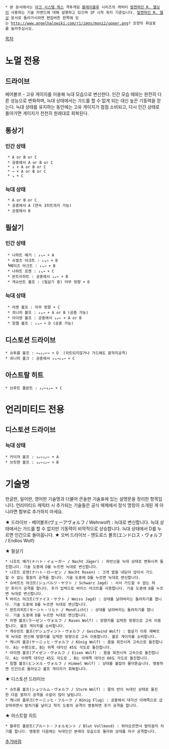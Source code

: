  * 본 문서에서는 [[아크 시스템 웍스]] 격투게임 [[블레이블루]] 시리즈의 캐릭터 [[발켄하인 R. 헬싱]]이 사용하는 기술 커맨드에 대해 설명하고 있으며 1P 시작 위치 기준입니다. [[발켄하인 R. 헬싱]] 문서로 돌아가시려면 편집버튼 왼쪽에 있는 http://www.angelhalowiki.com/r1/imgs/moni2/upper.png? 모양의 화살표를 눌러주십시오.

[[목차]]

= 노멀 전용 =
== 드라이브 ==
베어볼프 - 고유 게이지를 이용해 늑대 모습으로 변신한다. 인간 모습 때와는 완전히 다른 성능으로 변화하며, 늑대 상태에서는 가드를 할 수 없게 되는 대신 높은 기동력을 얻는다. 늑대 상태를 유지하는 동안에는 고유 게이지가 점점 소비되고, 다시 인간 상태로 돌아가면 게이지가 천천히 원래대로 회복된다. 

== 통상기 ==
=== 인간 상태 ===
  * A or B or C
  * 공중에서 A or B or C
  * ↓ + A or B or C 
  * → + A or B or C
  * ↘ + C
=== 늑대 상태 ===
  * A or B or C
  * 공중에서 A (연속 3히트까지 가능)
  * 공중에서 B

== 필살기 ==
=== 인간 상태 ===
  * 나하트 예거 : ↓↘→ + A
  * 슈발츠 야크트 : ↓↘→ + B
  ┗붸이즈 야크트 : ↓↘→ + B
  * 나하트 로젠 : ↓↘→ + C
  * 몬트리히트 : 공중에서 ↓↙← + B
  * 게슈빈트 볼프 : (필살기 중) 아무 방향 + D
=== 늑대 상태 ===
  * 라젠 볼프 : 아무 방향 + C
  * 쾨니히 볼프 : ↓↘→ + A or B (공중 가능)
  * 아이젠 볼프 : 공중에서 ↓↙← + A or B
  * 힘멜 볼프 : ↓↘→ + D (공중 가능)

== 디스토션 드라이브 ==
 * 슈투름 볼프 : →↘↓↙←→ + D  (히트되지않거나 가드해도 끝까지공격)
 * 쾨니히 풀크 : 공중에서 ↓↘→↓↘→ + C

== 아스트랄 히트 ==
 * 브루트 폴몬트 : ↓↙←↓↙← + C

= 언리미티드 전용 =
== 디스토션 드라이브 ==
=== 늑대 상태 ===
 * 카이져 볼프 : ↓↙←↓↙← + A
 * 브릿젠 볼프 : ↓↙←↓↙← + B

= 기술명 =
한글판, 일어판, 영어판 기술명과 더불어 콘솔판 기술표에 있는 설명문을 정리한 항목입니다. 언리미티드 캐릭터 시 추가되는 기술들은 공식 매체에서 정식 명칭이 소개된 게 아니라면 함부로 추가하지 마세요. 

★ 드라이브 - 베어볼프(ヴェーアヴォルフ / Wehrwolf) : 늑대로 변신합니다. 늑대 상태에서는 가드를 할 수 없지만 기동력이 비약적으로 상승합니다. 늑대 상태에서 D를 누르면 인간으로 돌아옵니다.
★ 오버 드라이브 - 엔도로스 볼프(エンドロス・ヴォルフ / Endlos Wolf)

★ 필살기
 * 나흐트 예거(ナハト・イェーガー / Nacht Jäger) : 하반신을 늑대 상태로 변화시켜 돌진합니다. 기술 도중에 D를 누르면 늑대로 변신합니다.
 * 나흐트 로젠(ナハト・ローゼン / Nacht Rosen) : 크게 발을 내딛어 앉아서 가드할 수 없는 팔꿈치 공격을 합니다. 기술 도중에 D를 누르면 늑대로 변신합니다.
 * 슈바르츠 야크트(シュバルツ・ヤクト / Schwarz Jagd) : 서서 가드할 수 없는 하단 후리기 공격을 합니다. 추가 입력으로 바이스 야크트를 사용합니다. 기술 도중에 D를 누르면 늑대로 변신합니다.
 ┗ 바이스 야크트(ヴァイス・ヤクト / Weiss Jagd) : 상대를 날려버리는 돌려차기를 합니다. 기술 도중에 D를 누르면 늑대로 변신합니다.
 * 몬트리히트(モーント・リヒト / Mondlicht) : 상대를 날려버리는 돌려차기를 합니다. 기술 도중에 D를 누르면 늑대로 변신합니다.
 * 라젠 볼프(ラーゼン・ヴォルフ / Rasen Wolf) : 방향키를 입력한 방향으로 고속 이동합니다. 볼프 게이지를 소비합니다.
 * 게슈빈트 볼프(ゲシュヴィント・ヴォルフ / Geschwind Wolf) : 필살기 이후 재빠르게 늑대로 변신해 방향키를 입력한 방향으로 고속 이동합니다. 볼프 게이지를 소비합니다.
 * 케니히 볼프(ケーニッヒ・ヴォルフ / König Wolf) : 몸을 회전시켜 고속으로 돌진합니다. A는 수평으로, B는 위쪽 대각선 45도 각도로 돌진합니다.
 * 아이젠 볼프(アイゼン・ヴォルフ / Eisen Wolf) : 몸을 회전시켜 고속으로 돌진합니다. A는 아래쪽 대각선 45도 각도로 , B는 아래쪽 대각선 60도 각도로 돌진합니다.
 * 힘멜 볼프(ヒンメル・ヴォルフ / Himmel Wolf) : 상대를 붙잡아 물어뜯습니다. 명중하면 인간으로 돌아오고 볼프 게이지가 회복됩니다.

★ 디스토션 드라이브
 * 슈트름 볼프(シュツルム・ヴォルフ / Sturm Wolf) : 몸의 반이 늑대인 상태로 돌진한 다음 발차기 공격을 수없이 많이 날립니다.
 * 케니히 플루크(ケーニッヒ・フルーク / König Flug) : 공중에서 대각선 아래쪽으로 급강하하면서 발차기를 날리고 착지 도중의 공격이 명중하면 추가 공격을 합니다.

★ 아스트랄 히트
 * 블루트 폴몬트(ブルート・フォルモント / Blut Vollmond) : 뛰어오르면서 발뒤꿈치 차기를 합니다. 명중한 다음에는 늑대인간 본래의 모습으로 돌아와 상대를 마구 공격합니다.

[[추가바람]]
